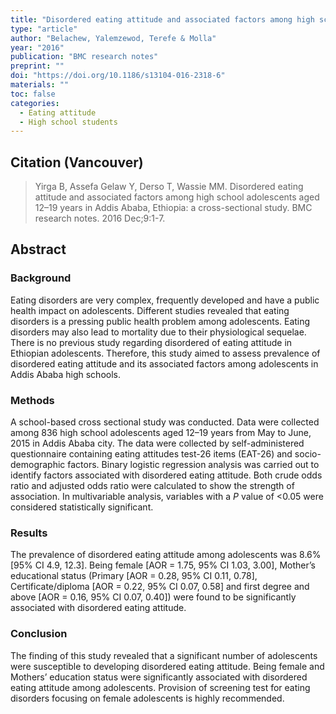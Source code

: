 ```yaml
---
title: "Disordered eating attitude and associated factors among high school adolescents aged 12–19 years in Addis Ababa, Ethiopia: a cross-sectional study."
type: "article"
author: "Belachew, Yalemzewod, Terefe & Molla"
year: "2016"
publication: "BMC research notes"
preprint: ""
doi: "https://doi.org/10.1186/s13104-016-2318-6"
materials: ""
toc: false
categories:
  - Eating attitude
  - High school students
---
```


## Citation (Vancouver)

> Yirga B, Assefa Gelaw Y, Derso T, Wassie MM. Disordered eating attitude and associated factors among high school adolescents aged 12--19 years in Addis Ababa, Ethiopia: a cross-sectional study. BMC research notes. 2016 Dec;9:1-7.

## Abstract

### Background

Eating disorders are very complex, frequently developed and have a public health impact on adolescents. Different studies revealed that eating disorders is a pressing public health problem among adolescents. Eating disorders may also lead to mortality due to their physiological sequelae. There is no previous study regarding disordered of eating attitude in Ethiopian adolescents. Therefore, this study aimed to assess prevalence of disordered eating attitude and its associated factors among adolescents in Addis Ababa high schools.

### Methods

A school-based cross sectional study was conducted. Data were collected among 836 high school adolescents aged 12--19 years from May to June, 2015 in Addis Ababa city. The data were collected by self-administered questionnaire containing eating attitudes test-26 items (EAT-26) and socio-demographic factors. Binary logistic regression analysis was carried out to identify factors associated with disordered eating attitude. Both crude odds ratio and adjusted odds ratio were calculated to show the strength of association. In multivariable analysis, variables with a *P* value of \<0.05 were considered statistically significant.

### Results

The prevalence of disordered eating attitude among adolescents was 8.6% \[95% CI 4.9, 12.3\]. Being female \[AOR = 1.75, 95% CI 1.03, 3.00\], Mother's educational status (Primary \[AOR = 0.28, 95% CI 0.11, 0.78\], Certificate/diploma \[AOR = 0.22, 95% CI 0.07, 0.58\] and first degree and above \[AOR = 0.16, 95% CI 0.07, 0.40\]) were found to be significantly associated with disordered eating attitude.

### Conclusion

The finding of this study revealed that a significant number of adolescents were susceptible to developing disordered eating attitude. Being female and Mothers' education status were significantly associated with disordered eating attitude among adolescents. Provision of screening test for eating disorders focusing on female adolescents is highly recommended.
